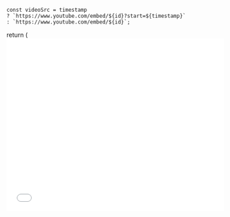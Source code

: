     const videoSrc = timestamp
    ? `https://www.youtube.com/embed/${id}?start=${timestamp}`
    : `https://www.youtube.com/embed/${id}`;

  return (
    <iframe
      width="100%"
      height="400"
      src={videoSrc}
      title="YouTube video player"
      frameBorder="0"
      allow="accelerometer; autoplay; clipboard-write; encrypted-media; gyroscope; picture-in-picture; web-share"
      referrerPolicy="strict-origin-when-cross-origin"
      allowFullScreen
    />
  );
};
